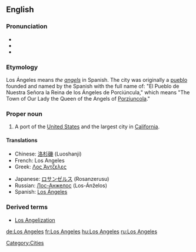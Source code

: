 {{wikipedia}}
==English==
===Pronunciation===
*{{audio|En-ca-Los_Angeles.ogg|Audio (CA)}}
* {{audio|en-uk-Los Angeles.ogg|Audio (UK)}}
*{{audio|en-us-Los_Angeles.ogg|Audio (US)}}

===Etymology===
Los Ángeles means ''the [[angels]]'' in Spanish. The city was originally a [[pueblo]] founded and named by the Spanish with the full name of: "El Pueblo de Nuestra Señora la Reina de los Ángeles de Porciúncula," which means "The Town of Our Lady the Queen of the Angels of [[w:Porziuncola|Porziuncola]]."

===Proper noun===
{{en-proper noun|sg=[[los|Los]] [[angeles|Angeles]]}}

# A port of the [[United States]] and the largest city in [[California]]. 

====Translations====
{{top}}
*Chinese: [[洛杉磯]] (Luoshanji)
*French: Los Angeles
*Greek: [[Λος Άντζελες]]
{{mid}}
*Japanese: [[ロサンゼルス]] (Rosanzerusu)
*Russian: [[Лос-Анжелос]] (Los-Ánželos) {{m}} {{s}}
*Spanish: [[Los Ángeles]] {{m}} {{s}}
{{bottom}}

===Derived terms===
* [[Los Angelization]]


[[Category:Cities]]

[[de:Los Angeles]]
[[fr:Los Angeles]]
[[hu:Los Angeles]]
[[ru:Los Angeles]]